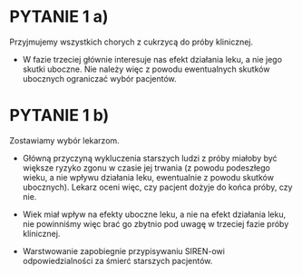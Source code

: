 # PYTANIE 1 a)

\textcolor{red}{DECYZJA:} 

Przyjmujemy wszystkich chorych z cukrzycą do próby klinicznej.


\begin{block}{\textcolor{red}{DLACZEGO?}}
Na wysokie ryzyko skutków ubocznych dla tych pacjentów nie wpływa rodzaj podawanego leku (SIREN lub LUCENTIS), tylko sposób jego podawania (zastrzyki w gałkę oczną). Efekty uboczne pojawią się więc zarówno w grupie eksperymentalnej, jak i kontrolnej (w kontrolnej nawet częściej, z racji tego, że LUCENTIS podajemy co miesiąc, a SIREN co trzy miesiące). Nie będziemy więc błędnie wnioskować o nadmiernych efektach ubocznych SIREN-u. 
\end{block}

- W fazie trzeciej głównie interesuje nas efekt działania leku, a nie jego skutki uboczne. Nie należy więc z powodu ewentualnych skutków ubocznych ograniczać wybór pacjentów.

# PYTANIE 1 b)

\textcolor{red}{DECYZJA:} 

Zostawiamy wybór lekarzom.

\textcolor{red}{DLACZEGO?}

- Główną przyczyną wykluczenia starszych ludzi z próby miałoby być większe ryzyko zgonu w czasie jej trwania (z powodu podeszłego wieku, a nie wpływu działania leku, ewentualnie z powodu skutków ubocznych). Lekarz oceni więc, czy pacjent dożyje do końca próby, czy nie.

- Wiek miał wpływ na efekty uboczne leku, a nie na efekt działania leku, nie powinniśmy więc brać go zbytnio pod uwagę w trzeciej fazie próby klinicznej.

- Warstwowanie zapobiegnie przypisywaniu SIREN-owi odpowiedzialności za śmierć starszych pacjentów. 










